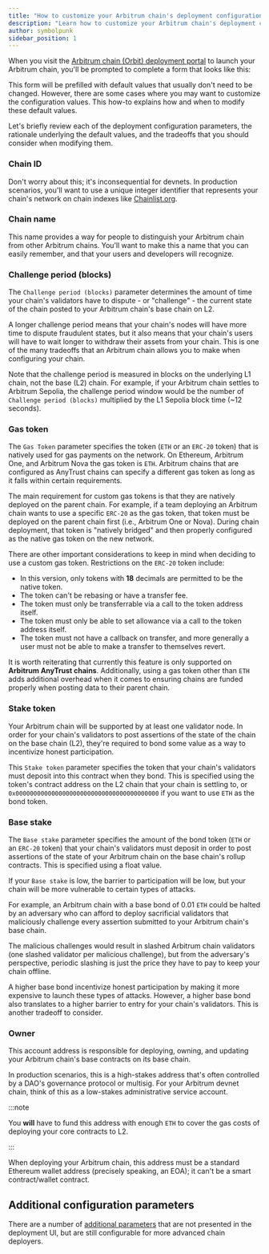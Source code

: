 ```yaml
---
title: "How to customize your Arbitrum chain's deployment configuration"
description: "Learn how to customize your Arbitrum chain's deployment configuration in the Arbitrum chain deployment portal."
author: symbolpunk
sidebar_position: 1
---
```


When you visit the [Arbitrum chain (Orbit) deployment portal](https://orbit.arbitrum.io/) to launch your Arbitrum chain, you'll be prompted to complete a form
that looks like this:


<PlaceholderForm inputs="Chain ID, Chain name, Challenge period (blocks), Stake token, Base stake, Owner" />

This form will be prefilled with default values that usually don't need to be changed. However, there are some cases where you may want to customize the
configuration values. This how-to explains how and when to modify these default values.

Let's briefly review each of the deployment configuration parameters, the rationale underlying the default values, and the tradeoffs that you should consider
when modifying them.

### Chain ID

Don't worry about this; it's inconsequential for devnets. In production scenarios, you'll want to use a unique integer identifier that represents your chain's
network on chain indexes like [Chainlist.org](http://chainlist.org).

### Chain name

This name provides a way for people to distinguish your Arbitrum chain from other Arbitrum chains. You’ll want to make this a name that you can easily remember,
and that your users and developers will recognize.

### Challenge period (blocks)

The `Challenge period (blocks)` parameter determines the amount of time your chain's validators have to dispute - or "challenge" - the current state of the
chain posted to your Arbitrum chain's base chain on L2.

A longer challenge period means that your chain's nodes will have more time to dispute fraudulent states, but it also means that your chain's users will have to
wait longer to withdraw their assets from your chain. This is one of the many tradeoffs that an Arbitrum chain allows you to make when configuring your chain.

Note that the challenge period is measured in blocks on the underlying L1 chain, not the base (L2) chain. For example, if your Arbitrum chain settles to
Arbitrum Sepolia, the challenge period window would be the number of `Challenge period (blocks)` multiplied by the L1 Sepolia block time (~12 seconds).

<!-- todo: revisit and discuss defaults -->

### Gas token

The `Gas Token` parameter specifies the token (`ETH` or an `ERC-20` token) that is natively used for gas payments on the network. On Ethereum, Arbitrum One, and
Arbitrum Nova the gas token is `ETH`. Arbitrum chains that are configured as AnyTrust chains can specify a different gas token as long as it falls within
certain requirements.

The main requirement for custom gas tokens is that they are natively deployed on the parent chain. For example, if a team deploying an Arbitrum chain wants to
use a specific `ERC-20` as the gas token, that token must be deployed on the parent chain first (i.e., Arbitrum One or Nova). During chain deployment, that
token is "natively bridged" and then properly configured as the native gas token on the new network.

There are other important considerations to keep in mind when deciding to use a custom gas token. Restrictions on the `ERC-20` token include:

- In this version, only tokens with **18** decimals are permitted to be the native token.
- The token can't be rebasing or have a transfer fee.
- The token must only be transferrable via a call to the token address itself.
- The token must only be able to set allowance via a call to the token address itself.
- The token must not have a callback on transfer, and more generally a user must not be able to make a transfer to themselves revert.

It is worth reiterating that currently this feature is only supported on **Arbitrum AnyTrust chains**. Additionally, using a gas token other than `ETH` adds
additional overhead when it comes to ensuring chains are funded properly when posting data to their parent chain.

### Stake token

Your Arbitrum chain will be supported by at least one validator node. In order for your chain's validators to post assertions of the state of the chain on the
base chain (L2), they're required to bond some value as a way to incentivize honest participation.

This `Stake token` parameter specifies the token that your chain's validators must deposit into this contract when they bond. This is specified using the
token's contract address on the L2 chain that your chain is settling to, or `0x0000000000000000000000000000000000000000` if you want to use `ETH` as the bond
token.

### Base stake

The `Base stake` parameter specifies the amount of the bond token (`ETH` or an `ERC-20` token) that your chain's validators must deposit in order to post
assertions of the state of your Arbitrum chain on the base chain's rollup contracts. This is specified using a float value.

If your `Base stake` is low, the barrier to participation will be low, but your chain will be more vulnerable to certain types of attacks.

For example, an Arbitrum chain with a base bond of 0.01 `ETH` could be halted by an adversary who can afford to deploy sacrificial validators that maliciously
challenge every assertion submitted to your Arbitrum chain's base chain.

The malicious challenges would result in slashed Arbitrum chain validators (one slashed validator per malicious challenge), but from the adversary's
perspective, periodic slashing is just the price they have to pay to keep your chain offline.

A higher base bond incentivize honest participation by making it more expensive to launch these types of attacks. However, a higher base bond also translates to
a higher barrier to entry for your chain's validators. This is another tradeoff to consider.

### Owner

This account address is responsible for deploying, owning, and updating your Arbitrum chain's base contracts on its base chain.

<!-- possible cut / clarification: --**rollup owner**, and also it has been used as **chain owner** -->

In production scenarios, this is a high-stakes address that's often controlled by a DAO's governance protocol or multisig. For your Arbitrum devnet chain, think
of this as a low-stakes administrative service account.

:::note

You **will** have to fund this address with enough `ETH` to cover the gas costs of deploying your core contracts to L2.

:::

When deploying your Arbitrum chain, this address must be a standard Ethereum wallet address (precisely speaking, an EOA); it can't be a smart contract/wallet
contract.

## Additional configuration parameters

There are a number of [additional parameters](/launch-arbitrum-chain/reference/arbitrum-chain-configuration-parameters) that are not presented in the deployment
UI, but are still configurable for more advanced chain deployers.
